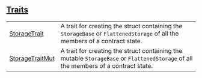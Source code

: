 
## [Traits](./core-starknet-storage-storage_base-traits)

| | |
|:---|:---|
| [StorageTrait](./core-starknet-storage-storage_base-StorageTrait) | A trait for creating the struct containing the `StorageBase`  or `FlattenedStorage`  of all the members of a contract state. |
| [StorageTraitMut](./core-starknet-storage-storage_base-StorageTraitMut) | A trait for creating the struct containing the mutable `StorageBase`  or `FlattenedStorage`  of all the members of a contract state. |
